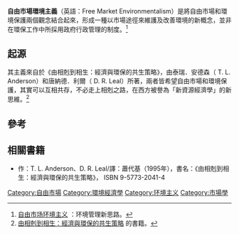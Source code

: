 '''自由市場環境主義'''（英語：Free Market Environmentalism）是將自由市場和環境保護兩個觀念結合起來，形成一種以市場途徑來維護及改善環境的新概念，並非在環保工作中所採用政府行政管理的制度。<ref name="自由市場環境主義1">[http://www.china-review.com/cao.asp?id=15913 自由市场环境主义] {{webarchive|url=https://web.archive.org/web/20150923202831/http://www.china-review.com/cao.asp?id=15913 |date=2015-09-23 }}：环境管理新思路。</ref>

==起源==
其主義來自於《由相剋到相生：經濟與環保的共生策略》，由泰瑞．安德森（ T. L. Anderson）和唐納德．利爾（ D. R. Leal）所著，兩者皆希望自由市場和環境保護，其實可以互相共存，不必走上相剋之路，在西方被譽為「新資源經濟學」的新思維。<ref name="自由市場環境主義2">[http://www.eslite.com/product.aspx?pgid=1001110741409032 由相剋到相生：經濟與環保的共生策略] 的書籍。</ref>

==參考==
<references />

==相關書籍==
*{{zh-tw}}作：T. L. Anderson、D. R. Leal/譯：蕭代基（1995年），書名：《由相剋到相生：經濟與環保的共生策略》， ISBN 9-5773-2041-4
{{Economist-stub}}

{{Authority control}}
[[Category:自由市場|Category:自由市場]]
[[Category:環境經濟學|Category:環境經濟學]]
[[Category:环境主义|Category:环境主义]]
[[Category:市場學|Category:市場學]]